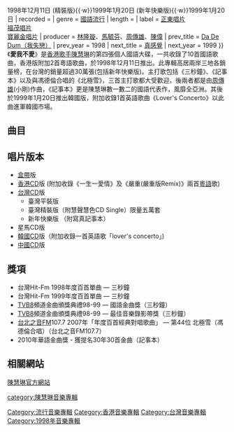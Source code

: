 {{Infobox album <!-- See Wikipedia:WikiProject_Albums -->
| name       = 愛我不愛
| type       = 專輯
| artist     = [[陳慧琳|陳慧琳]]
| cover      = Kelly Chen Love Me Or Not.jpg
<!-- 未知參數 | background = orange -->
| released   = {{HK}}{{TW}}1998年12月11日{{·w}} {{TW}}1998年12月11日 (精裝版){{·w}}{{TW}}1999年1月20日 (新年快樂版){{·w}}{{KOR}}1999年1月20日
| recorded   = 
| genre      = [[國語|國語]][[流行音樂|流行]]
| length     = 
| label      = {{flagicon|HK}} [[正東唱片|正東唱片]]<br />{{flagicon|Taiwan}} [[福茂唱片|福茂唱片]]<br />{{flagicon|SIN}}{{flagicon|MAL}}{{flagicon|KOR}} [[寶麗金唱片|寶麗金唱片]]
| producer   = [[林隆璇|林隆璇]]、[[馬毓芬|馬毓芬]]、[[周傳雄|周傳雄]]、[[陳偉|陳偉]]
| prev_title = [[Da_De_Dum（我失戀）|Da De Dum（我失戀）]]
| prev_year  = 1998
| next_title = [[真感覺|真感覺]]
| next_year  = 1999
}}
《'''愛我不愛'''》是[[香港|香港]][[歌手|歌手]][[陳慧琳|陳慧琳]]的第四張個人國語大碟，一共收錄了10首國語歌曲，香港版附加2首粵語歌曲，於1998年12月11日推出。此專輯高居兩岸三地各銷量榜，在台灣的銷量超過30萬張(包括新年快樂版)。主打歌包括《三秒鐘》、《記事本》以及與馮德倫合唱的《北極雪》，三首主打歌都大受歡迎，後兩者都是由[[周傳雄|周傳雄]](小剛)作曲，《記事本》更是陳慧琳數一數二的國語代表作，風靡全亞洲。其後於1999年1月20日推出韓國版，附加收錄1首英語歌曲《Lover's Concerto》以此曲進軍韓國市場。

==曲目==
{{Tracklist
| collapsed = 
| headline = 台灣版曲目
| font_size = 
| total_length = 

| all_writing = 
| all_music = 
| all_lyrics = 
| all_arranger = 
| all_producer = 
| all_except = 

| title1 = 三秒鐘
| longnote1 = 第一主打歌
| music1 = [[深白色|深白色]]
| lyrics1 = 深白色
| arranger1 = [[鄧志明|Martin Tang]]
| producer1 = [[馬毓芬|馬毓芬]]
| extra1 = 
| length1 = 4:10 

| title2 = Sugar
| longnote2 = 第二主打歌
| music2 = [[吳旭文|吳旭文]]
| lyrics2 = 吳旭文
| arranger2 = [[張瑞成|Terence Teo]]
| producer2 = [[林隆璇|林隆璇]]
| extra2 = 
| length2 = 4:27 

| title3 = 北極雪
| note3 = [[馮德倫|馮德倫]]合唱
| longnote3 = 第三主打歌
| music3 = [[周傳雄|周傳雄]]
| lyrics3 = [[厲曼婷|厲曼婷]] 
| arranger3 = [[屠穎|屠穎]]
| producer3 = 周傳雄
| extra3 = 
| length3 = 3:40

| title4 =  當我失去一天
| longnote4 =  粵語版本為《愛怎麼了斷》
| music4 = [[陳偉_(音樂人)|陳偉]]
| lyrics4 =  -{[[于光中|于光中]]}-
| arranger4 = [[李伯傑|李伯傑]]
| producer4 = 陳偉
| extra4 = 
| length4 = 4:21

| title5 = 請為我想想
| longnote5 =
| music5 = 林隆璇
| lyrics5 = 林隆璇
| arranger5 = [[洪敬堯|洪敬堯]]
| producer5 = 林隆璇
| extra5 = 
| length5 = 4:43 

| title6 = 愛我不愛
| longnote6 = 第四主打歌<br>電影《[[幻影特攻|幻影特攻]]》主題曲
| music6 = 陳偉
| lyrics6 = [[何慶遠|何慶遠]]
| arranger6 = 陳偉<br>李伯傑
| producer6 = 陳偉
| extra6 = 
| length6 = 4:05 

| title7 = 記事本
| note7 = 
| longnote7 = 第五主打歌<br>粵語版本為《心服口服》
| music7 = 周傳雄
| lyrics7 = [[陳信榮|陳信榮]]<br>周傳雄
| arranger7 = 周傳雄
| producer7 = 周傳雄
| extra7 = 
| length7 = 4:07 

| title8 = 崇拜我 羨慕你
| note8 = 
| longnote8 = 第六主打歌<br>台灣電腦遊戲＜明星之夢＞主題歌<br>改編自[[Ace_of_Base|Ace of Base]]的《Always Have, Always Will》
| music8 = Jonas 'Joker' Berggren<br>Mike Chapman 
| lyrics8 = -{于光中}-
| arranger8 = 陳偉<br>李伯傑
| producer8 = 陳偉
| extra8 = 
| length8 = 4:05 

| title9 = 怕冷
| longnote9 = 
| music9 = [[陳曉娟|陳曉娟]]
| lyrics9 = [[王中言|王中言]] 
| arranger9 = [[吳慶隆|吳慶隆]]
| producer9 = 林隆璇
| extra9 = 
| length9 = 5:27 

| title10 = 我們也有過
| longnote10 = 
| music10 = [[涂惠元|涂惠元]]
| lyrics10 = [[姚若龍|姚若龍]]
| arranger10 = 涂惠元
| producer10 = [[馬毓芬|馬毓芬]]
| extra10 = 
| length10 = 4:17 
}}


{{Tracklist
| collapsed = 
| headline = 香港版附加歌曲
| font_size = 
| total_length = 

| all_writing = 
| all_music = 
| all_lyrics = 
| all_arranger = 
| all_producer = 
| all_except = 

| title1 = 一生一愛情
| note1 = 
| longnote1 = 香港版第一曲<br>Chase Infinity智能信用卡主題曲
| music1 = [[雷頌德|雷頌德]]
| lyrics1 = [[周禮茂|周禮茂]]
| arranger1 = 雷頌德
| producer1 = 雷頌德
| extra1 = 
| length1 = 4:10 

| title2 = 嚴重
| note2 = 嚴重版Remix
| longnote2 =
| music2 = [[河村隆一|河村隆一]] 
| lyrics2 = [[陳少琪|陳少琪]] 
| arranger2 = [[舒文_(音樂人)|舒文]]
| producer2 = 舒文
| extra2 = 
| length2 = 
}}


{{Tracklist
| collapsed = 
| headline = 韓國版附加歌曲
| font_size = 
| total_length = 

| all_writing = 
| all_music = 
| all_lyrics = 
| all_arranger = 
| all_producer = 
| all_except = 

| title11 = Lover's Concerto
| note11 = 
| longnote11 = 韓國版Bouns Track
| music11 = [[Sandy_Linzer|Sandy Linzer]]
| lyrics11 = [[Denny_Randell|Denny Randell]]
| arranger11 = [[趙增熹|趙增熹]]
| producer11 = 趙增熹
| extra11 = 
| length11 = 3:01
}}


{{Tracklist
| collapsed = 
| headline = 臺灣精裝版Cd Single 慧聲慧影 陳慧琳電影主題曲精選集
| font_size = 
| total_length = 

| all_writing = 
| all_music = 
| all_lyrics = 
| all_arranger = 
| all_producer = 
| all_except = 

| title1 = Lover's Concerto
| longnote1 =
| music1 =  Sandy Linzer
| lyrics1 = Denny Randell
| arranger1 = 趙增熹
| producer1 = 趙增熹 
| extra1 = 
| length1 = 4:10 

| title2 = 影中我
| longnote2 =
| music2 = [[Matthew_Wilder|Matthew Wilder]]<br>[[David_Zippel|David Zippel]]
| lyrics2 = [[也文|也文]]  
| arranger2 = 雷頌德
| producer2 = 雷頌德
| extra2 = 
| length2 = 2:47 

| title3 = [[風花雪|風花雪]]
| longnote3 =日語版本為《[[開始是狡猾的清晨|風花雪]]》<br/>國語版本為《[[體會|飛走]]》
| music3 = 雷頌德
| lyrics3 = 周禮茂 
| arranger3 = 雷頌德
| producer3 = 雷頌德
| extra3 = 
| length3 = 4:05
}}

== 唱片版本 ==
* [[盒帶|盒帶]]版
* [[香港|香港]]CD版 (附加收錄《一生一愛情》及《嚴重(嚴重版Remix)》兩首[[粵語|粵語]]歌)
* [[台灣|台灣]]CD版
** 臺灣平裝版
** 臺灣精裝版（附慧聲慧色CD Single）限量五萬套
** 新年快樂版 （附寫真記事本）
* 星馬CD版
* [[韓國|韓國]]CD版（附加收錄一首英語歌「lover's concerto」)
* [[中國|中國]]CD版

== 獎項==
*台灣Hit-Fm 1998年度百首單曲 — 三秒鐘
*台灣Hit-Fm 1999年度百首單曲 — 三秒鐘
*[[TVB8|TVB8]]頻道金曲頒獎典禮98-99 — 國語金曲獎（三秒鐘） 
*[[TVB8|TVB8]]頻道金曲頒獎典禮98-99 — 最佳音樂錄影帶獎（三秒鐘）
*[[台北之音|台北之音]]FM107.7 2007年「年度百首經典對唱歌曲」 — 第44位 北極雪（馮德倫合唱）（台北之音FM107.7）
*2010年華語金曲獎 - 獲提名30年30首金曲（記事本）

== 相關網站 ==
[https://web.archive.org/web/20070124122828/http://www.kellychen.hk/ 陳慧琳官方網站]

{{陳慧琳}}

[[Category:流行音樂專輯|Category:流行音樂專輯]]
[[category:陳慧琳音樂專輯|category:陳慧琳音樂專輯]]
[[Category:香港音樂專輯|Category:香港音樂專輯]]
[[Category:台灣音樂專輯|Category:台灣音樂專輯]]
[[Category:1998年音樂專輯|Category:1998年音樂專輯]]